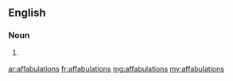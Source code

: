 ==English==

===Noun===
{{head|en|plural}}

# {{context|obsolete|lang=en}} {{plural of|affabulation|lang=en}}

[[ar:affabulations]]
[[fr:affabulations]]
[[mg:affabulations]]
[[my:affabulations]]